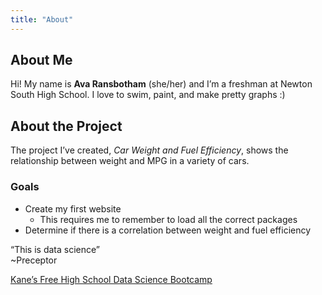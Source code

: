 ```yaml
---
title: "About"
---
```


## About Me

Hi! My name is **Ava Ransbotham** (she/her) and I'm a freshman at Newton South High School. I love to swim, paint, and make pretty graphs :)

## About the Project

The project I've created, *Car Weight and Fuel Efficiency*, shows the relationship between weight and MPG in a variety of cars.

### Goals

-   Create my first website
    +   This requires me to remember to load all the correct packages
-   Determine if there is a correlation between weight and fuel efficiency

"This is data science"
\
~Preceptor

[Kane's Free High School Data Science Bootcamp](https://bootcamp.davidkane.info)
